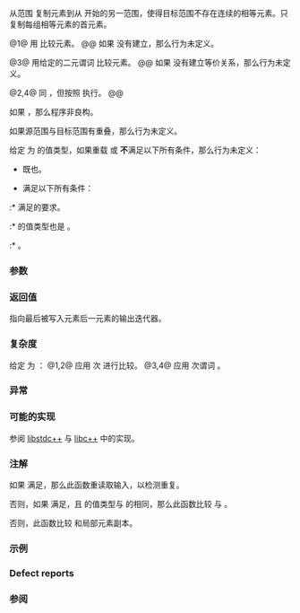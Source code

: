 {{cpp/title|unique_copy}}
{{cpp/algorithm/navbar}}
{{dcl begin}}
{{dcl header|algorithm}}
{{dcl|num=1|notes={{mark constexpr since c++20}}|
template&lt; class InputIt, class OutputIt &gt;
OutputIt unique_copy( InputIt first, InputIt last, OutputIt d_first );
}}
{{dcl|num=2|since=c++17|
template&lt; class ExecutionPolicy, class ForwardIt1, class ForwardIt2 &gt;
ForwardIt2 unique_copy( ExecutionPolicy&amp;&amp; policy, ForwardIt1 first,
                        ForwardIt1 last, ForwardIt2 d_first );
}}
{{dcl|num=3|notes={{mark constexpr since c++20}}|
template&lt; class InputIt, class OutputIt, class BinaryPred &gt;
OutputIt unique_copy( InputIt first, InputIt last,
                      OutputIt d_first, BinaryPred p );
}}
{{dcl|num=4|since=c++17|
template&lt; class ExecutionPolicy, class ForwardIt1,
          class ForwardIt2, class BinaryPred &gt;
ForwardIt2 unique_copy( ExecutionPolicy&amp;&amp; policy,
                        ForwardIt1 first, ForwardIt1 last,
                        ForwardIt2 d_first, BinaryPred p );
}}
{{dcl end}}

从范围 {{range|first|last}} 复制元素到从 {{c|d_first}} 开始的另一范围，使得目标范围不存在连续的相等元素。只复制每组相等元素的首元素。

@1@ 用 {{c/core|1=operator==}} 比较元素。
@@ 如果 {{c/core|1=operator==}} 没有建立{{enwiki|equivalence relation|等价关系}}，那么行为未定义。

@3@ 用给定的二元谓词 {{c|p}} 比较元素。
@@ 如果 {{c|p}} 没有建立等价关系，那么行为未定义。

@2,4@ 同 {{v|1,3}}，但按照 {{c|policy}} 执行。
@@ {{cpp/algorithm/parallel overload precondition|plural=yes}}

如果 {{rev inl|until=c++20|{{c|1=*d_first = *first}} 非法}}{{rev inl|since=c++20|{{c|*first}} 不[[cpp/iterator#类型与可写性|可写入]] {{c|d_first}}}}，那么程序非良构。

如果源范围与目标范围有重叠，那么行为未定义。

给定 {{tt|T}} 为 {{tt|InputIt}} 的值类型，如果重载 {{v|1}} 或 {{v|3}} '''不'''满足以下所有条件，那么行为未定义：
{{rev begin}}
{{rev|until=c++20|
* {{tt|InputIt}} 满足{{named req|ForwardIterator}}的要求。
}}
{{rev|since=c++20|
* {{tt|InputIt}} 实现了 {{lconcept|forward_iterator}}。
}}
{{rev end}}
* {{tt|T}} 既{{named req|CopyConstructible}}也{{named req|CopyAssignable}}。
* 满足以下所有条件：
:* {{tt|OutputIt}} 满足{{named req|ForwardIterator}}的要求。
:* {{tt|OutputIt}} 的值类型也是 {{tt|T}}。
:* {{tt|T}} {{named req|CopyAssignable}}。

===参数===
{{par begin}}
{{par range|3=要处理的|range=源}}
{{par|d_first|目标范围的起始}}
{{par exec pol}}
{{par pred2 eq|p|p1=InputIt}}
{{par hreq}}
{{par req named|InputIt|InputIterator}}
{{par req named|OutputIt|OutputIterator}}
{{par req named|ForwardIt1, ForwardIt2|ForwardIterator}}
{{par end}}

===返回值===
指向最后被写入元素后一元素的输出迭代器。

===复杂度===
给定 {{mathjax-or|\(\scriptsize N\)|N}} 为 {{c|std::distance(first, last)}}：
@1,2@ 应用 {{mathjax-or|\(\scriptsize max(0,N-1)\)|max(0,N-1)}} 次 {{c/core|1=operator==}} 进行比较。
@3,4@ 应用 {{mathjax-or|\(\scriptsize max(0,N-1)\)|max(0,N-1)}} 次谓词 {{c|p}}。

===异常===
{{cpp/algorithm/parallel exceptions reporting behavior|singular=no}}

===可能的实现===
参阅 [https://github.com/gcc-mirror/gcc/blob/d9375e490072d1aae73a93949aa158fcd2a27018/libstdc%2B%2B-v3/include/bits/stl_algo.h#L1046 libstdc++] 与 [https://github.com/llvm-mirror/libcxx/blob/a12cb9d211019d99b5875b6d8034617cbc24c2cc/include/algorithm#L2177 libc++] 中的实现。

===注解===
如果 {{tt|InputIt}} 满足{{named req|ForwardIterator}}，那么此函数重读取输入，以检测重复。

否则，如果 {{tt|OutputIt}} 满足{{named req|ForwardIterator}}，且 {{tt|InputIt}} 的值类型与 {{tt|OutputIt}} 的相同，那么此函数比较 {{c|*d_first}} 与 {{c|*first}}。

否则，此函数比较 {{c|*first}} 和局部元素副本。

===示例===
{{example
|code=
#include &lt;algorithm&gt;
#include &lt;iostream&gt;
#include &lt;iterator&gt;
#include &lt;string&gt;

int main()
{
    std::string s1 {"A string with mmmany letters!"};
    std::cout &lt;&lt; "去重前：" &lt;&lt; s1 &lt;&lt; '\n';

    std::string s2;
    std::unique_copy(s1.begin(), s1.end(), std::back_inserter(s2),
                     [](char c1, char c2) { return c1 == 'm' &amp;&amp; 'm' == c2; });

    std::cout &lt;&lt; "去重后：" &lt;&lt; s2 &lt;&lt; '\n';
}
|output=
去重前：A string with mmmany letters!
去重后：A string with many letters!
}}

===Defect reports===
{{dr list begin}}
{{dr list item|wg=lwg|dr=239|std=C++98|before=谓词会应用 {{c|std::distance(first, last)}} 次|after=（对于非空范围）少应用一次}}
{{dr list item|wg=lwg|dr=241|std=C++98|before={{tt|InputIt}} 的值类型不需要 {{named req|CopyConstructible}}|after=特定条件下需要}}
{{dr list item|wg=lwg|dr=538|std=C++98|before={{tt|InputIt}} 的值类型不需要 {{named req|CopyAssignable}}|after=特定条件下需要}}
{{dr list item|wg=lwg|dr=2439|std=C++98|before={{tt|InputIt}} 的值类型在 {{tt|OutputIt}} 是 {{named req|ForwardIterator}}&lt;br&gt;时不需要 {{named req|CopyConstructible}}|after=特定条件下需要}}
{{dr list end}}

===参阅===
{{dsc begin}}
{{dsc inc|cpp/algorithm/dsc adjacent_find}}
{{dsc inc|cpp/algorithm/dsc unique}}
{{dsc inc|cpp/algorithm/dsc copy}}
{{dsc inc|cpp/algorithm/ranges/dsc unique_copy}}
{{dsc end}}

{{langlinks|de|en|es|fr|it|ja|pt|ru}}